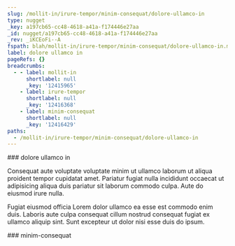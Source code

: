 ```yaml
---
slug: /mollit-in/irure-tempor/minim-consequat/dolore-ullamco-in
type: nugget
_key: a197cb65-cc48-4618-a41a-f174446e27aa
_id: nugget/a197cb65-cc48-4618-a41a-f174446e27aa
_rev: _iKCEoFi--A
fspath: blah/mollit-in/irure-tempor/minim-consequat/dolore-ullamco-in.md
label: dolore ullamco in
pageRefs: {}
breadcrumbs:
  - - label: mollit-in
      shortlabel: null
      _key: '12415965'
    - label: irure-tempor
      shortlabel: null
      _key: '12416368'
    - label: minim-consequat
      shortlabel: null
      _key: '12416429'
paths:
  - /mollit-in/irure-tempor/minim-consequat/dolore-ullamco-in
---
```


<NuggetArea>
<Nugget slug="/mollit-in/irure-tempor/minim-consequat/dolore-ullamco-in" type="nugget" _key="a197cb65-cc48-4618-a41a-f174446e27aa" _id="nugget/a197cb65-cc48-4618-a41a-f174446e27aa" _rev="_iKCEoFi--A" fspath="blah/mollit-in/irure-tempor/minim-consequat/dolore-ullamco-in.md" label="dolore ullamco in" paths="/mollit-in/irure-tempor/minim-consequat/dolore-ullamco-in">
<NuggetBody>
### dolore ullamco in

Consequat aute voluptate voluptate minim ut ullamco laborum ut aliqua proident tempor cupidatat amet. Pariatur fugiat nulla incididunt occaecat ut adipisicing aliqua duis pariatur sit laborum commodo culpa. Aute do eiusmod irure nulla.

Fugiat eiusmod officia Lorem dolor ullamco ea esse est commodo enim duis. Laboris aute culpa consequat cillum nostrud consequat fugiat ex ullamco aliquip sint. Sunt excepteur ut dolor nisi esse duis do ipsum.

</NuggetBody>
<Breadcrumbs>
<Crumbs>
<Crumb _key="12415965" label="mollit-in" /><Crumb _key="12416368" label="irure-tempor" /><Crumb _key="12416429" label="minim-consequat" />
</Crumbs>
</Breadcrumbs>
</Nugget>

<NuggetsInbound>
</NuggetsInbound>
<NuggetsOutbound>
</NuggetsOutbound>
</NuggetArea>
<PassagesInbound>
<Passage direction="inbound" type="passage" _key="12416429" _id="passage/12416429" _rev="_iKCEoFi--_" label="minim-consequat" passage="minim-consequat" fspath="blah/mollit-in/irure-tempor/minim-consequat" paths="/mollit-in/irure-tempor/minim-consequat" slug="/mollit-in/irure-tempor/minim-consequat">
<NuggetBody>
### minim-consequat

</NuggetBody>
<Breadcrumbs>
<Crumbs>
<Crumb _key="12415965" label="mollit-in" /><Crumb _key="12416368" label="irure-tempor" />
</Crumbs>
</Breadcrumbs>
</Passage>

</PassagesInbound>
<PassagesOutbound>
</PassagesOutbound>